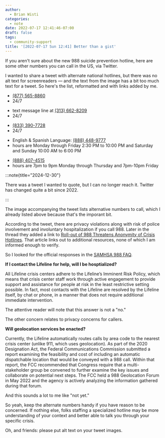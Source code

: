 ```yaml
---
author:
  - Brian Wisti
categories:
  - note
date: 2022-07-17 12:41:46-07:00
draft: false
tags:
  - community-support
title: '[2022-07-17 Sun 12:41] Better than a gist'
---
```


If you aren't sure about the new 988 suicide prevention hotline, here are
some other numbers you can call in the US, via Twitter.

I wanted to share a tweet with alternate national hotlines, but there was no
alt text for screenreaders — and the text from the image has a bit too much
text for a tweet. So here's the list, reformatted and with links added by me.

<Bookmark href="https://translifeline.org" title="Trans Lifeline">

- [(877) 565-8860](tel:8775658860)
- 24/7

</Bookmark>

<Bookmark href="https://thrivelifeline.org" title="THRIVE">

- text message line at [(313) 662-8209](sms:3136628209&body=THRIVE)
- 24/7

</Bookmark>

<Bookmark href="https://promisresourcenetwork.org" title="Promise Resource Network">

- [(833) 390-7728](tel:8333907728)
- 24/7 

</Bookmark>

<Bookmark 
  href="https://prpsn.org/home-peer-support-network.html"
  title="Project Return Peer Support Network">

- English & Spanish Language: [(888) 448-9777](tel:8884489777)
- hours are Monday through Friday 2:30 PM to 10:00 PM and Saturday and Sunday 10:00 AM to 6:00 PM 

</Bookmark>

<Bookmark
  href="https://wildfloweralliance.org"
  title="Wildflower Alliance Peer Support Line">

- [(888) 407-4515](tel:8884074515)
- hours are 7pm to 9pm Monday through Thursday and 7pm-10pm Friday

</Bookmark>


:::note{title="2024-12-30"}

There was a tweet I wanted to quote, but I can no longer reach it.
Twitter has changed quite a bit since 2022.

:::

The image accompanying the tweet lists alternative numbers to call, which I
already listed above because that's the imporant bit.

According to the tweet, there are privacy violations along with risk of police
involvement and involuntary hospitalization if you call 988. Later in the
thread they added a link to [Roll-out of 988 Threatens Anonymity of Crisis
Hotlines][988-rollout]. That article links out to additional resources, none of
which I am informed enough to verify.

[988-rollout]: https://www.madinamerica.com/2022/01/roll-988-threatens-anonymity-crisis-hotlines/

So I looked for the official responses in the [SAMHSA 988 FAQ][988-faq].

[988-faq]: https://www.samhsa.gov/find-help/988/faqs

<Quote>
  
**If I contact the Lifeline for help, will I be hosptialized?**

All Lifeline crisis centers adhere to the Lifeline’s Imminent Risk Policy,
which means that crisis center staff work through active engagement to
provide support and assistance for people at risk in the least restrictive
setting possible. In fact, most contacts with the Lifeline are resolved by
the Lifeline itself, by chat or phone, in a manner that does not require
additional immediate intervention.

</Quote>

The attentive reader will note that this answer is not a "no."

The other concern relates to privacy concerns for callers.

<Quote>

**Will geolocation services be enacted?**

Currently, the Lifeline automatically routes calls by area code to the
nearest crisis center (unlike 911, which uses geolocation). As part of the
2020 Designation Act, the Federal Communications Commission submitted a
report examining the feasibility and cost of including an automatic
dispatchable location that would be conveyed with a 988 call. Within that
report, the FCC recommended that Congress require that a multi-stakeholder
group be convened to further examine the key issues and collaborate on
potential next steps. The FCC held a 988 Geolocation Forum in May 2022 and
the agency is actively analyzing the information gathered during that forum.

</Quote>

And this sounds a lot to me like "not yet."

So yeah, keep the alternate numbers handy if you have reason to be concerned.
If nothing else, folks staffing a specialized hotline may be more understanding
of your context and better able to talk you through your specific crisis.

Oh, and friends: please put alt text on your tweet images.

